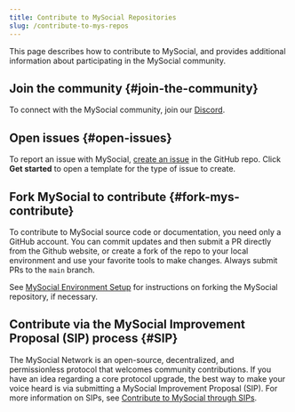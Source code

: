 ```yaml
---
title: Contribute to MySocial Repositories
slug: /contribute-to-mys-repos
---
```


This page describes how to contribute to MySocial, and provides additional information about participating in the MySocial community.

## Join the community {#join-the-community}

To connect with the MySocial community, join our [Discord](https://discord.gg/mys).

## Open issues {#open-issues}

To report an issue with MySocial, [create an issue](https://github.com/MystenLabs/mys/issues/new/choose) in the GitHub repo. Click **Get started** to open a template for the type of issue to create.

## Fork MySocial to contribute {#fork-mys-contribute}

To contribute to MySocial source code or documentation, you need only a GitHub account. You can commit updates and then submit a PR directly from the Github website, or create a fork of the repo to your local environment and use your favorite tools to make changes. Always submit PRs to the `main` branch.

See [MySocial Environment Setup](./mys-environment.mdx) for instructions on forking the MySocial repository, if necessary.

## Contribute via the MySocial Improvement Proposal (SIP) process {#SIP}

The MySocial Network is an open-source, decentralized, and permissionless protocol that welcomes community contributions. If you have an idea regarding a core protocol upgrade, the best way to make your voice heard is via submitting a MySocial Improvement Proposal (SIP). For more information on SIPs, see [Contribute to MySocial through SIPs](https://blog.mys.io/mys-improvement-proposals-sips/).

